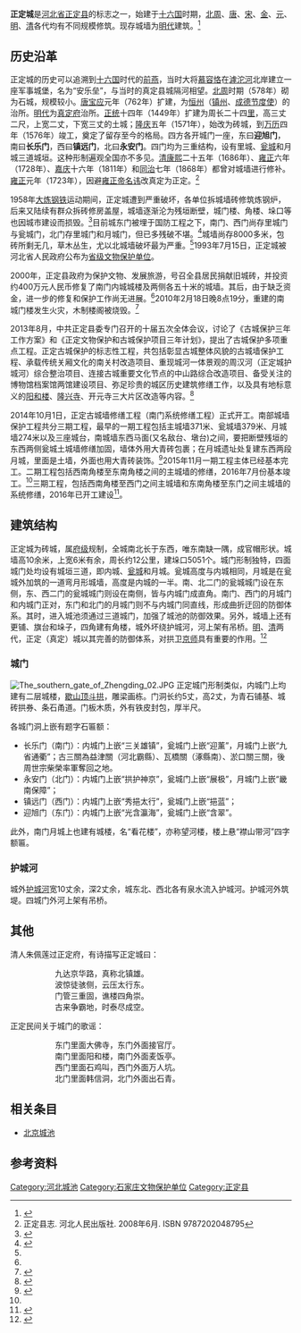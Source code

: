 {{文物保护单位
| 级别 = 全国
| Cat = 河北全国重点文物保护单位
| 省区市 = 河北省
| 图片 = [[File:The_southern_gate_of_Zhengding_01.JPG|220px]]<br><small>正定城南门内</small>
| 名称 = 正定城
| 编号 = 7-0750-3-048
| 分类 = 古建筑
| 时代 = 明
| 所在 = [[河北省|河北省]][[正定县|正定县]]
| 登录 = 2013年3月
}}
'''正定城'''是[[河北省|河北省]][[正定县|正定县]]的标志之一，始建于[[十六国|十六国]]时期，[[北周|北周]]、[[唐朝|唐]]、[[北宋|宋]]、[[金国|金]]、[[元朝|元]]、[[明朝|明]]、[[清朝|清]]各代均有不同规模修筑。现存城墙为[[明朝|明代]]建筑。<ref name="wenwu">{{cite web| language =| publisher =正定文物旅游网| title =正定城墙| url =http://lyj.zd.gov.cn/Article/ShowClass.asp?ClassID=29| author =| date =| accessdate =2009-06-20}}{{dead link|date=2018年1月 |bot=InternetArchiveBot |fix-attempted=yes }}</ref>

==历史沿革==

正定城的历史可以追溯到[[十六国|十六国]]时代的[[前燕|前燕]]，当时大将[[慕容恪|慕容恪]]在[[滹沱河|滹沱河]]北岸建立一座军事城堡，名为“安乐垒”，与当时的真定县城隔河相望。[[北周|北周]]时期（578年）砌为石城，规模较小。[[唐朝|唐]][[宝应_(年号)|宝应]]元年（762年）扩建，为[[恒州|恒州]]（[[镇州|镇州]]、[[成德节度使|成德节度使]]）的治所。[[明朝|明代]]为[[真定府|真定府]]治所。[[正统_(年号)|正统]]十四年（1449年）扩建为周长二十四[[华里|里]]，高三丈二尺，上宽二丈，下宽三丈的土城；[[隆庆_(明穆宗)|隆庆]]五年（1571年），始改为砖城，到[[万历|万历]]四年（1576年）竣工，奠定了留存至今的格局。四方各开城门一座，东曰'''迎旭门'''，南曰'''长乐门'''，西曰'''镇远门'''，北曰'''永安门'''。四门均为三重结构，设有里城、[[瓮城|瓮城]]和月城三道城垣。这种形制遍观全国亦不多见。[[清|清]][[康熙|康熙]]二十五年（1686年）、[[雍正|雍正]]六年（1728年）、[[嘉庆|嘉庆]]十六年（1811年）和[[同治|同治]]七年（1868年）都曾对城墙进行修补。[[雍正|雍正]]元年（1723年），因避[[雍正帝|雍正帝]][[避讳|名讳]]改真定为正定。<ref>正定县志. 河北人民出版社. 2008年6月. ISBN 9787202048795</ref>

1958年[[大跃进|大炼钢铁]]运动期间，正定城遭到严重破坏，各单位拆城墙砖修筑炼钢炉，后来又陆续有群众拆砖修房盖屋，城墙逐渐沦为残垣断壁，城门楼、角楼、垛口等也因城市建设而损毁。<ref name="xw">{{cite web | language =  | publisher = 中国新闻网 | title = 巍巍城垣余烬尚存 河北正定千年古城墙亟待保护 | url = http://www.chinanews.com.cn/kj/whww/news/2006/07-28/765608.shtml | author =  | date = 2006-07-28 | accessdate = 2009-06-20 }}</ref>目前城东门被埋于国防工程之下，南门、西门尚存里城门与瓮城门，北门存里城门和月城门，但已多残破不堪。<ref name="zhengdingxinxiwang">{{cite web| language =| publisher =正定信息港| title =正定古城墙| url =http://61.182.251.138/Item/9288.aspx| author =| date =| accessdate =2009-06-21| deadurl =yes| archiveurl =https://archive.is/20121129150009/http://61.182.251.138/Item/9288.aspx| archivedate =2012-11-29}}</ref>城墙尚存8000多米，包砖所剩无几，草木丛生，尤以北城墙破坏最为严重。<ref name="xw" />1993年7月15日，正定城被河北省人民政府公布为[[河北省文物保护单位|省级文物保护单位]]。

2000年，正定县政府为保护文物、发展旅游，号召全县居民捐献旧城砖，并投资约400万元人民币修复了南门内城城楼及两侧各五十米的城墙。其后，由于缺乏资金，进一步的修复和保护工作尚无进展。<ref name="xw" />2010年2月18日晚8点19分，重建的南城门楼发生火灾，木制楼阁被烧毁。<ref>{{cite news | language =  | author =  | coauthors =  | url = http://news.qq.com/a/20100219/000024.htm | title = 千年古城河北正定南城门失火灰飞烟灭(组图) | work =  | publisher =  | pages =  | date = 2010年2月19日 | accessdate =  | archive-date = 2020年4月2日 | archive-url = https://web.archive.org/web/20200402220703/https://news.qq.com/a/20100219/000024.htm | dead-url = no }}</ref>

2013年8月，中共正定县委专门召开的十届五次全体会议，讨论了《古城保护三年工作方案》和《正定文物保护和古城保护项目三年计划》，提出了古城保护多项重点工程。正定古城保护的标志性工程，共包括彰显古城整体风貌的古城墙保护工程、承载传统关厢文化的南关村改造项目、重现城河一体景观的周汉河（正定城护城河）综合整治项目、连接古城重要文化节点的中山路综合改造项目、备受关注的博物馆档案馆两馆建设项目、弥足珍贵的城区历史建筑修缮工作，以及具有地标意义的[[阳和楼|阳和楼]]、[[隆興寺|隆兴寺]]、开元寺三大片区改造等内容。<ref name="#1">{{Cite web|url=http://hebei.ifeng.com/app/sjz/detail_2015_11/13/4552441_0.shtml|title=正定古城修复工程明年完工 “北方三雄镇”值得期待|accessdate=2017-10-22|work=hebei.ifeng.com|archive-date=2020-04-02|archive-url=https://web.archive.org/web/20200402220707/http://hebei.ifeng.com/app/sjz/detail_2015_11/13/4552441_0.shtml|dead-url=no}}</ref>

2014年10月1日，正定古城墙修缮工程（南门系统修缮工程）正式开工。南部城墙保护工程共分三期工程，最早的一期工程包括主城墙371米、瓮城墙379米、月城墙274米以及三座城台，南城墙东西马面(又名敌台、墩台)之间，要把断壁残垣的东西两侧瓮城土城墙修缮加固，墙体外用大青砖包裹；在月城遗址处复建东西两段月城，里面是土墙，外面也用大青砖装饰。<ref>{{Cite web|url=http://hebei.news.163.com/14/1117/08/AB87QSKV02790BCQ.html|title=正定古城墙修缮挖出宝贝 老城墙见证千年河北 - 网易河北|accessdate=2017-10-22|last=网易|work=hebei.news.163.com|archive-date=2019-06-02|archive-url=https://web.archive.org/web/20190602170658/http://hebei.news.163.com/14/1117/08/AB87QSKV02790BCQ.html|dead-url=yes}}</ref>2015年11月一期工程主体已经基本完工。二期工程包括西南角楼至东南角楼之间的主城墙的修缮，2016年7月份基本竣工。<ref name="#1"/>三期工程，包括西南角楼至西门之间主城墙和东南角楼至东门之间主城墙的系统修缮，2016年已开工建设<ref>{{Cite web|url=http://blog.sina.com.cn/s/blog_b3eca0390102wcd3.html|title=爬城墙一正定城墙修缮工程小记_長林風_新浪博客|accessdate=2017-10-22|work=blog.sina.com.cn|archive-date=2020-04-02|archive-url=https://web.archive.org/web/20200402220716/http://blog.sina.com.cn/s/blog_b3eca0390102wcd3.html|dead-url=no}}</ref>。

{{wide image|Southern part zhengding city wall.jpg|1200px|<center>修复的南门——长乐门、部分城墙及两侧土城（2010年前）</center>}}

==建筑结构==
正定城为砖城，属[[府_(行政区划)|府级]]规制，全城南北长于东西，唯东南缺一隅，成官帽形状。城墙高10余米，上宽6米有余，周长约12公里，建垛口5051个。城门形制独特，四面城门处均设有城垣三道，即内城、[[瓮城|瓮城]]和月城。瓮城高度与内城相同，月城是在瓮城外加筑的一道弯月形城墙，高度是内城的一半。南、北二门的瓮城城门设在东侧，东、西二门的瓮城城门则设在南侧，皆与内城门成直角。南门、西门的月城门和内城门正对，东门和北门的月城门则不与内城门同直线，形成曲折迂回的防御体系。其时，进入城池须通过三道城门，加强了城池的防御效果。另外，城墙上还有更铺、旗台和垛子，四角建有角楼，城外坏绕护城河，河上架有吊桥。[[明|明]]、[[清|清]]两代，正定（真定）城以其完善的防御体系，对拱卫[[北京市|京师]]具有重要的作用。<ref name="xinhua">{{cite web| language =| publisher =新华网| title =正定南城门| url =http://www.he.xinhuanet.com/zfwq/2005-09/14/content_5194788_6.htm| author =石家庄市旅游局| date =| accessdate =2009-06-22| deadurl =yes| archiveurl =https://web.archive.org/web/20160304100149/http://www.he.xinhuanet.com/zfwq/2005-09/14/content_5194788_6.htm| archivedate =2016-03-04}}</ref>

===城门===
[[File:The_southern_gate_of_Zhengding_02.JPG|thumb]]
正定城门形制类似，内城门上均建有二层城楼，[[歇山顶|歇山顶]][[斗拱|斗拱]]，雕梁画栋。门洞长约5丈，高2丈，为青石铺基、城砖拱券、条石甬道。门板木质，外有铁皮封包，厚半尺。

各城门洞上嵌有题字石匾额：

*长乐门（南门）：内城门上嵌“三关雄镇”，瓮城门上嵌“迎薰”，月城门上嵌“九省通衢”；古三關為益津關（河北霸縣）、瓦橋關（涿縣南）、淤口關三關，後周世宗柴榮率軍奪回之地。
*永安门（北门）：内城门上嵌“拱护神京”，瓮城门上嵌“展极”，月城门上嵌“畿南保障”；
*镇远门（西门）：内城门上嵌“秀挹太行”，瓮城门上嵌“挹蓝”；
*迎旭门（东门）：内城门上嵌“光含瀛海”，瓮城门上嵌“含翠”。

此外，南门月城上也建有城楼，名“看花楼”，亦称望河楼，楼上悬“襟山带河”四字额匾。

===护城河===
城外[[护城河|护城河]]宽10丈余，深2丈余，城东北、西北各有泉水流入护城河。护城河外筑堤。四城门外河上架有吊桥。

==其他==
清人朱佩莲过正定府，有诗描写正定城曰：
::九达京华路，真称北镇雄。
::波惊徒骇侧，云压太行东。
::门管三重固，谯楼四角崇。
::古来争霸地，时泰尽成空。

正定民间关于城门的歌谣：

::东门里面大佛寺，东门外面接官厅。
::南门里面阳和楼，南门外面麦饭亭。
::西门里面石鸡叫，西门外面万人坑。
::北门里面韩信洞，北门外面出石青。

==相关条目==
*[[北京城池|北京城池]]

==参考资料==
{{reflist}}

{{河北省境内的古城墙}}
{{河北全国重点文物保护单位}}

[[Category:河北城池|Category:河北城池]]
[[Category:石家庄文物保护单位|Category:石家庄文物保护单位]]
[[Category:正定县|Category:正定县]]